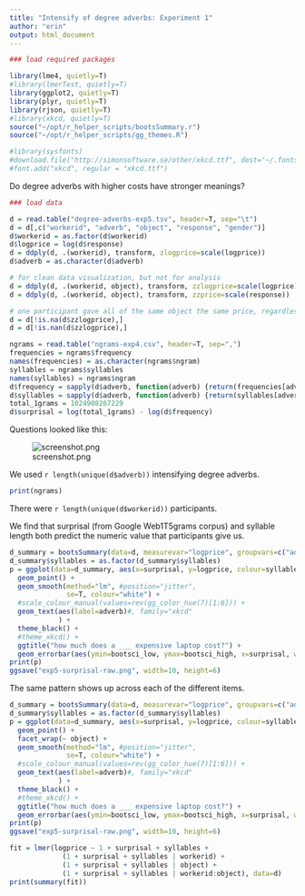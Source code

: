 ```yaml
---
title: "Intensify of degree adverbs: Experiment 1"
author: "erin"
output: html_document
---
```


```r
### load required packages

library(lme4, quietly=T)
#library(lmerTest, quietly=T)
library(ggplot2, quietly=T)
library(plyr, quietly=T)
library(rjson, quietly=T)
#library(xkcd, quietly=T)
source("~/opt/r_helper_scripts/bootsSummary.r")
source("~/opt/r_helper_scripts/gg_themes.R")

#library(sysfonts)
#download.file("http://simonsoftware.se/other/xkcd.ttf", dest="~/.fonts/xkcd.ttf", mode="wb")
#font.add("xkcd", regular = "xkcd.ttf")
```

Do degree adverbs with higher costs have stronger meanings?

```r
### load data

d = read.table("degree-adverbs-exp5.tsv", header=T, sep="\t")
d = d[,c("workerid", "adverb", "object", "response", "gender")]
d$workerid = as.factor(d$workerid)
d$logprice = log(d$response)
d = ddply(d, .(workerid), transform, zlogprice=scale(logprice))
d$adverb = as.character(d$adverb)

# for clean data visualization, but not for analysis
d = ddply(d, .(workerid, object), transform, zzlogprice=scale(logprice))
d = ddply(d, .(workerid, object), transform, zzprice=scale(response))

# one participant gave all of the same object the same price, regardless of intensifier
d = d[!is.na(d$zzlogprice),]
d = d[!is.nan(d$zzlogprice),]

ngrams = read.table("ngrams-exp4.csv", header=T, sep=",")
frequencies = ngrams$frequency
names(frequencies) = as.character(ngrams$ngram)
syllables = ngrams$syllables
names(syllables) = ngrams$ngram
d$frequency = sapply(d$adverb, function(adverb) {return(frequencies[adverb])})
d$syllables = sapply(d$adverb, function(adverb) {return(syllables[adverb])})
total_1grams = 1024908267229
d$surprisal = log(total_1grams) - log(d$frequency)
```

Questions looked like this:

![screenshot.png](screenshot.png)

We used `r length(unique(d$adverb))` intensifying degree adverbs.

```r
print(ngrams)
```

There were `r length(unique(d$workerid))` participants.

We find that surprisal (from Google Web1T5grams corpus) and syllable length both predict the numeric value that participants give us.

```r
d_summary = bootsSummary(data=d, measurevar="logprice", groupvars=c("adverb", "surprisal", "syllables"))
d_summary$syllables = as.factor(d_summary$syllables)
p = ggplot(data=d_summary, aes(x=surprisal, y=logprice, colour=syllables)) +
  geom_point() +
  geom_smooth(method="lm", #position="jitter",
              se=T, colour="white") +
  #scale_colour_manual(values=rev(gg_color_hue(7)[1:6])) +
  geom_text(aes(label=adverb)#, family="xkcd"
            ) +
  theme_black() +
  #theme_xkcd() +
  ggtitle("how much does a ___ expensive laptop cost?") +
  geom_errorbar(aes(ymin=bootsci_low, ymax=bootsci_high, x=surprisal, width=0))
print(p)
ggsave("exp5-surprisal-raw.png", width=10, height=6)
```

The same pattern shows up across each of the different items.

```r
d_summary = bootsSummary(data=d, measurevar="logprice", groupvars=c("adverb", "object", "surprisal", "syllables"))
d_summary$syllables = as.factor(d_summary$syllables)
p = ggplot(data=d_summary, aes(x=surprisal, y=logprice, colour=syllables)) +
  geom_point() +
  facet_wrap(~ object) +
  geom_smooth(method="lm", #position="jitter",
              se=T, colour="white") +
  #scale_colour_manual(values=rev(gg_color_hue(7)[1:6])) +
  geom_text(aes(label=adverb)#, family="xkcd"
            ) +
  theme_black() +
  #theme_xkcd() +
  ggtitle("how much does a ___ expensive laptop cost?") +
  geom_errorbar(aes(ymin=bootsci_low, ymax=bootsci_high, x=surprisal, width=0))
print(p)
ggsave("exp5-surprisal-raw.png", width=10, height=6)
```

```r
fit = lmer(logprice ~ 1 + surprisal + syllables +
             (1 + surprisal + syllables | workerid) +
             (1 + surprisal + syllables | object) +
             (1 + surprisal + syllables | workerid:object), data=d)
print(summary(fit))
```


